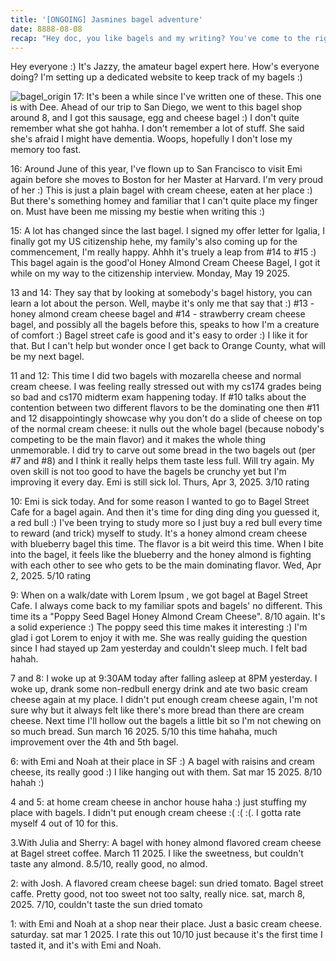 ```yaml
---
title: '[ONGOING] Jasmines bagel adventure'
date: 8888-08-08
recap: "Hey doc, you like bagels and my writing? You've come to the right place :)"
---
```

Hey everyone :) It's Jazzy, the amateur bagel expert here. How's everyone doing? I'm setting up a dedicated website to
keep track of my bagels :)

![bagel_origin](/blogs/bagel_count/bagel_origin.png)
17:
It's been a while since I've written one of these. This one is with Dee. Ahead of our trip to San Diego, we went to this bagel shop
around 8, and I got
this sausage, egg and cheese bagel :) I don't quite remember what she got hahha. I don't remember a lot of stuff. She said she's afraid I might
have dementia. Woops, hopefully I don't lose my memory too fast.


16:
Around June of this year, I've flown up to San Francisco to visit Emi again before she moves to Boston for her Master at Harvard.
I'm very proud of her :) This is just a plain bagel with cream cheese, eaten at her place :) But there's something homey and familiar that
I can't quite place my finger on. Must have been me missing my bestie when writing this :)

15:
A lot has changed since the last bagel. I signed my offer letter for Igalia, I finally got my US citizenship hehe,
my family's also coming up for the commencement, I'm really happy.
 Ahhh it's truely a leap from #14 to #15 :) This bagel again is the good'ol Honey Almond Cream
Cheese
Bagel,
I got it while on my way to the citizenship interview.
Monday, May 19 2025.

13 and 14:
They say that by looking at somebody's bagel history, you can learn a lot about the person. Well, maybe it's only me that say that :)
#13 - honey almond cream cheese bagel and #14 - strawberry cream cheese bagel, and possibly all the bagels before this, speaks to how I'm a
creature of comfort :) Bagel street cafe is good and it's easy to order :) I like it for that. But I can't help but wonder once I get back
to Orange County, what will be my next bagel.

11 and 12:
This time I did two bagels with mozarella cheese and normal cream cheese. I was feeling really stressed out with
my cs174 grades being so bad and cs170 midterm exam happening today. If #10 talks about the contention between two
different flavors to be the dominating one then #11 and 12 disappointingly showcase why you don't do a slide of
cheese on top of the normal cream cheese: it nulls out the whole bagel (because nobody's competing to be the main
flavor)
 and it makes the whole thing unmemorable.
I did try to carve out some bread in the two bagels out (per #7 and #8) and I think it really helps them taste less
full. Will try
again. My oven skill is not too good to have the bagels be crunchy yet but I'm improving it every day.
Emi is
still sick lol.
Thurs, Apr 3, 2025. 3/10 rating

10: Emi is sick today. And for some reason I wanted to go to Bagel Street Cafe for a bagel again. And then it's
time for
ding ding ding you guessed it, a red bull :) I've been trying to study more so I just buy a red bull every time
to reward (and trick) myself to study. It's a honey almond cream cheese with blueberry bagel this time. The flavor is a
bit weird
this time. When I bite into the bagel, it feels like the blueberry and the honey almond is fighting with each other
to see who gets to be the main dominating flavor. Wed, Apr 2, 2025. 5/10 rating

9: When on a walk/date with Lorem Ipsum , we got bagel at Bagel Street Cafe. I always come back to my familiar spots and
bagels' no different. This time its a "Poppy Seed Bagel Honey Almond Cream Cheese". 8/10 again. It's a solid
experience :) The poppy seed this time makes it interesting :) I'm glad i got Lorem to enjoy it with me. She was
really guiding the question since I had stayed up 2am yesterday and couldn't sleep much. I felt bad hahah.

7 and 8: I woke up at 9:30AM today after falling asleep at 8PM yesterday. I woke up, drank some non-redbull energy
drink and ate two basic cream cheese again at my place. I didn't put enough cream cheese again, I'm not sure why but
it always felt like there's more bread than there are cream cheese. Next time I'll hollow out the bagels a little
bit so I'm not chewing on so much bread. Sun march 16 2025. 5/10 this time hahaha, much improvement over the 4th and
5th
bagel.

6: with Emi and Noah at their place in SF :) A bagel with raisins and cream cheese, its really good :) I like
hanging out with them. Sat mar 15 2025. 8/10 hahah :)


4 and 5: at home cream cheese in anchor house haha :) just stuffing my place with bagels. I didn't put enough cream
cheese :( :( :(. I gotta rate myself 4 out of 10 for this.


3.With Julia and Sherry: A bagel with honey almond flavored cream cheese at Bagel street coffee. March 11 2025. I
like the sweetness, but couldn't taste any almond. 8.5/10, really good, no almod.


2: with Josh. A flavored cream cheese bagel: sun dried tomato. Bagel street caffe. Pretty good, not too sweet not
too salty, really nice. sat, march 8, 2025. 7/10, couldn't taste the sun dried tomato

1: with Emi and Noah at a shop near their place. Just a basic cream cheese. saturday. sat mar 1 2025. I rate this
out 10/10 just because it's the first time I tasted it, and it's with Emi and Noah.






